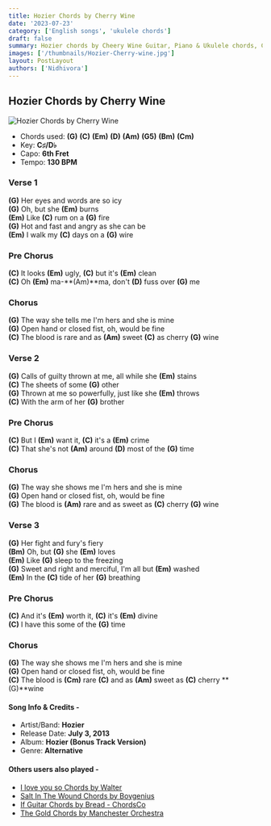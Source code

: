 ```yaml
---
title: Hozier Chords by Cherry Wine
date: '2023-07-23'
category: ['English songs', 'ukulele chords']
draft: false
summary: Hozier chords by Cheery Wine Guitar, Piano & Ukulele chords, Chords used - (G) (C) (Em) (D) (Am) (G5) (Bm) (Cm), Capo - 6th Fret, Key - C#
images: ['/thumbnails/Hozier-Cherry-wine.jpg']
layout: PostLayout
authors: ['Nidhivora']
---
```


## Hozier Chords by Cherry Wine

![Hozier Chords by Cherry Wine](/thumbnails/Hozier-Cherry-wine.jpg)

- Chords used: **(G)** **(C)** **(Em)** **(D)** **(Am)** **(G5)** **(Bm)** **(Cm)**
- Key: **C♯/D♭**
- Capo: **6th Fret**
- Tempo: **130 BPM**

### Verse 1

**(G)** Her eyes and words are so icy \
**(G)** Oh, but she **(Em)** burns \
**(Em)** Like **(C)** rum on a **(G)** fire \
**(G)** Hot and fast and angry as she can be \
**(Em)** I walk my **(C)** days on a **(G)** wire

### Pre Chorus

**(C)** It looks **(Em)** ugly, **(C)** but it's **(Em)** clean \
**(C)** Oh **(Em)** ma-**(Am)**ma, don't **(D)** fuss over **(G)** me

### Chorus

**(G)** The way she tells me I'm hers and she is mine \
**(G)** Open hand or closed fist, oh, would be fine \
**(C)** The blood is rare and as **(Am)** sweet **(C)** as cherry **(G)** wine

### Verse 2

**(G)** Calls of guilty thrown at me, all while she **(Em)** stains \
**(C)** The sheets of some **(G)** other \
**(G)** Thrown at me so powerfully, just like she **(Em)** throws \
**(C)** With the arm of her **(G)** brother

### Pre Chorus

**(C)** But I **(Em)** want it, **(C)** it's a **(Em)** crime \
**(C)** That she's not **(Am)** around **(D)** most of the **(G)** time

### Chorus

**(G)** The way she shows me I'm hers and she is mine \
**(G)** Open hand or closed fist, oh, would be fine \
**(G)** The blood is **(Am)** rare and as sweet as **(C)** cherry **(G)** wine

### Verse 3

**(G)** Her fight and fury's fiery \
**(Bm)** Oh, but **(G)** she **(Em)** loves \
**(Em)** Like **(G)** sleep to the freezing \
**(G)** Sweet and right and merciful, I'm all but **(Em)** washed \
**(Em)** In the **(C)** tide of her **(G)** breathing

### Pre Chorus

**(C)** And it's **(Em)** worth it, **(C)** it's **(Em)** divine \
**(C)** I have this some of the **(G)** time

### Chorus

**(G)** The way she shows me I'm hers and she is mine \
**(G)** Open hand or closed fist, oh, would be fine \
**(C)** The blood is **(Cm)** rare **(C)** and as **(Am)** sweet as **(C)** cherry **(G)**wine

#### Song Info & Credits -

- Artist/Band: **Hozier**
- Release Date: **July 3, 2013**
- Album: **Hozier (Bonus Track Version)**
- Genre: **Alternative**

#### Others users also played -

- [I love you so Chords by Walter](https://www.chordsco.com/chords/i-love-you-so-chords-by-walter)
- [Salt In The Wound Chords by Boygenius](https://www.chordsco.com/chords/salt-in-the-wound-chords-by-boygenius)
- [If Guitar Chords by Bread - ChordsCo](https://www.chordsco.com/chords/if-guitar-chords-by-bread-chordsco)
- [The Gold Chords by Manchester Orchestra](https://www.chordsco.com/chords/the-gold-chords-by-manchester-orchestra)
